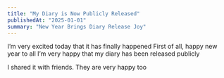 ```yaml
---
title: "My Diary is Now Publicly Released"
publishedAt: "2025-01-01"
summary: "New Year Brings Diary Release Joy"
---
```


I’m very excited today that it has finally happened 
First of all, happy new year to all 
I’m very happy that my diary has been released publicly 

I shared it with friends. They are very happy too

